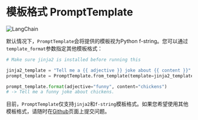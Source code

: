# 模板格式 PromptTemplate
 
![LangChain](https://pica.zhimg.com/50/v2-56e8bbb52aa271012541c1fe1ceb11a2_r.gif 'LangChain中文网')

默认情况下，`PromptTemplate`会将提供的模板视为Python f-string。您可以通过`template_format`参数指定其他模板格式：

```python
# Make sure jinja2 is installed before running this

jinja2_template = "Tell me a {{ adjective }} joke about {{ content }}"
prompt_template = PromptTemplate.from_template(template=jinja2_template, template_format="jinja2")

prompt_template.format(adjective="funny", content="chickens")
# -> Tell me a funny joke about chickens.
```

目前，`PromptTemplate`仅支持`jinja2`和`f-string`模板格式。如果您希望使用其他模板格式，请随时在[Github](https://github.com/hwchase17/langchain/issues)页面上提交问题。

